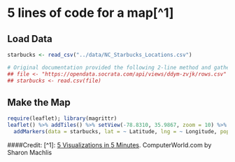 # 5 lines of code for a map[^1]

## Load Data
```r
starbucks <- read_csv("../data/NC_Starbucks_Locations.csv")

# Original documentation provided the following 2-line method and gathered data for the whole US.  But there were two problems affecting convenience.  One, the data were large (over 10,000 rows) causing the map-making package, leaflet, to be painfully slow.  Two, the data were so profoundly messy that I decided to clean it in openrefine (<http://openrefine.org>), then limit the data to NC.  As demonstrated below, you can import this data into [R] without my initial cleaning step.  
## file <- "https://opendata.socrata.com/api/views/ddym-zvjk/rows.csv"
## starbucks <- read.csv(file)
```

## Make the Map
```r
require(leaflet); library(magrittr)
leaflet() %>% addTiles() %>% setView(-78.8310, 35.9867, zoom = 10) %>% 
  addMarkers(data = starbucks, lat = ~ Latitude, lng = ~ Longitude, popup = starbucks$Name)
```

####Credit: 
[^1]: [5 Visualizations in 5 Minutes](http://www.computerworld.com/article/2893271/business-intelligence/5-data-visualizations-in-5-minutes-each-in-5-lines-or-less-of-r.html). ComputerWorld.com by Sharon Machlis
